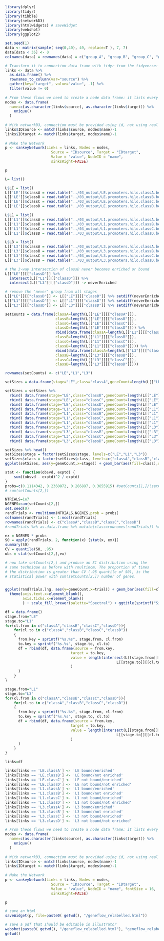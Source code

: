 ```r
library(dplyr)
library(tidyr)
library(tibble)
library(networkD3)
library(htmlwidgets) # saveWidget
library(webshot)
library(ggplot2)
```

```r
set.seed(1)
data <- matrix(sample( seq(0,40), 49, replace=T ), 7, 7)
data[data < 35] <- 0
colnames(data) = rownames(data) = c("group_A", "group_B", "group_C", "group_D", "group_E", "group_F", "group_G")

# Transform it to connection data frame with tidyr from the tidyverse:
links <- data %>% 
  as.data.frame() %>% 
  rownames_to_column(var="source") %>% 
  gather(key="target", value="value", -1) %>%
  filter(value != 0)
 
# From these flows we need to create a node data frame: it lists every entities involved in the flow
nodes <- data.frame(
  name=c(as.character(links$source), as.character(links$target)) %>% 
    unique()
  )
 
# With networkD3, connection must be provided using id, not using real name like in the links dataframe.. So we need to reformat it.
links$IDsource <- match(links$source, nodes$name)-1 
links$IDtarget <- match(links$target, nodes$name)-1
 
# Make the Network
p <- sankeyNetwork(Links = links, Nodes = nodes,
                     Source = "IDsource", Target = "IDtarget",
                     Value = "value", NodeID = "name", 
                     sinksRight=FALSE)

p

```

```r

L= list()

L$LE = list()
L[['LE']]$classA = read.table("../03_output/LE.promoters.hilo.classA.bed")[[7]]
L[['LE']]$classB = read.table("../03_output/LE.promoters.hilo.classB.bed")[[7]]
L[['LE']]$classC = read.table("../03_output/LE.promoters.hilo.classC.bed")[[7]]
L[['LE']]$classD = read.table("../03_output/LE.promoters.hilo.classD.bed")[[7]]

L$L1 = list()
L[['L1']]$classA = read.table("../03_output/L1.promoters.hilo.classA.bed")[[7]]
L[['L1']]$classB = read.table("../03_output/L1.promoters.hilo.classB.bed")[[7]]
L[['L1']]$classC = read.table("../03_output/L1.promoters.hilo.classC.bed")[[7]]
L[['L1']]$classD = read.table("../03_output/L1.promoters.hilo.classD.bed")[[7]]

L$L3 = list()
L[['L3']]$classA = read.table("../03_output/L3.promoters.hilo.classA.bed")[[7]]
L[['L3']]$classB = read.table("../03_output/L3.promoters.hilo.classB.bed")[[7]]
L[['L3']]$classC = read.table("../03_output/L3.promoters.hilo.classC.bed")[[7]]
L[['L3']]$classD = read.table("../03_output/L3.promoters.hilo.classD.bed")[[7]]

# the 3-way intersection of classD never becomes enriched or bound
L[["LE"]][["classD"]] %>% 
  intersect(L[["L1"]][["classD"]]) %>% 
  intersect(L[["L3"]][["classD"]]) -> neverEnriched

# remove the 'never' group from all stages
L[["LE"]][["classD"]] <- L[["LE"]][["classD"]] %>% setdiff(neverEnriched) 
L[["L1"]][["classD"]] <- L[["L1"]][["classD"]] %>% setdiff(neverEnriched) 
L[["L3"]][["classD"]] <- L[["L3"]][["classD"]] %>% setdiff(neverEnriched) 

setCounts = data.frame(classA=length(L[["LE"]][["classA"]]),
                       classB=length(L[["LE"]][["classB"]]),
                       classC=length(L[["LE"]][["classC"]]),
                       classD=length(L[["LE"]][["classD"]])) %>%
                       rbind(data.frame(classA=length(L[["L1"]][["classA"]]),
                       classB=length(L[["L1"]][["classB"]]),
                       classC=length(L[["L1"]][["classC"]]),
                       classD=length(L[["L1"]][["classD"]]))) %>%
                       rbind(data.frame(classA=length(L[["L3"]][["classA"]]),
                       classB=length(L[["L3"]][["classB"]]),
                       classC=length(L[["L3"]][["classC"]]),
                       classD=length(L[["L3"]][["classD"]])))

rownames(setCounts) <- c("LE","L1","L3")

setSizes = data.frame(stage="LE",class="classA",geneCount=length(L[["LE"]][["classA"]]))

setSizes = setSizes %>% 
  rbind( data.frame(stage="LE",class="classB",geneCount=length(L[["LE"]][["classB"]]))) %>%
  rbind( data.frame(stage="LE",class="classC",geneCount=length(L[["LE"]][["classC"]]))) %>%
  rbind( data.frame(stage="LE",class="classD",geneCount=length(L[["LE"]][["classD"]]))) %>% 
  rbind( data.frame(stage="L1",class="classA",geneCount=length(L[["L1"]][["classA"]]))) %>%
  rbind( data.frame(stage="L1",class="classB",geneCount=length(L[["L1"]][["classB"]]))) %>%
  rbind( data.frame(stage="L1",class="classC",geneCount=length(L[["L1"]][["classC"]]))) %>%
  rbind( data.frame(stage="L1",class="classD",geneCount=length(L[["L1"]][["classD"]]))) %>%
  rbind( data.frame(stage="L3",class="classA",geneCount=length(L[["L3"]][["classA"]]))) %>%
  rbind( data.frame(stage="L3",class="classB",geneCount=length(L[["L3"]][["classB"]]))) %>%
  rbind( data.frame(stage="L3",class="classC",geneCount=length(L[["L3"]][["classC"]]))) %>%
  rbind( data.frame(stage="L3",class="classD",geneCount=length(L[["L3"]][["classD"]]))) 

setSizes %>% head()
setSizes$stage = factor(setSizes$stage, levels=c("LE","L1","L3"))
setSizes$class = factor(setSizes$class, levels=c("classA","classB","classC","classD"))
ggplot(setSizes, aes(y=geneCount,x=stage)) + geom_bar(aes(fill=class),stat="identity",position=position_stack()) + scale_fill_brewer(palette="Spectral")
```

```r
stat <- function(obsvd, exptd) {
    sum((obsvd - exptd)^2 / exptd)
}
probs=c(0.1114342, 0.2360872, 0.266887, 0.3855915) #setCounts[1,]/(setCounts[1,] %>% sum()) 
# sum(setCounts[2,])

NTRIALS=1e7
NGENES=sum(setCounts[2,])
set.seed(0)
randTrials <- rmultinom(NTRIALS,NGENES,prob = probs)
colnames(randTrials) <- 1:ncol(randTrials)
rownames(randTrials) <- c("classA","classB","classC","classD")
#randTrials %>% as.data.frame %>% mutate(class=rownames(randTrials)) %>% pivot_longer(cols=1:(ncol(randTrials)-1),names_to = "trial",values_to = "geneCount") -> randTrials.lng

ex = NGENES * probs
S0 = apply(randTrials, 2, function(x) {stat(x, ex)}) 
summary(S0)
CV = quantile(S0, .95)
obs = stat(setCounts[2,],ex)

# now take setCounts[2,] and produce an S1 distribution using the 
# same technique as before with rmultinom. The proportion of times 
# the distribution is greater than CV (.95 quantile of S0), is the
# statistical power with sum(setCounts[2,]) number of genes.


ggplot(randTrials.lng, aes(y=geneCount,x=trial)) + geom_bar(aes(fill=class),stat="identity",position=position_stack(),width=.95) +
  theme(axis.text.x=element_blank(),
        axis.ticks.x=element_blank() 
        ) + scale_fill_brewer(palette="Spectral") + ggtitle(sprintf("Simulated null distribution (using LE class proportions) for %d genes", NGENES), subtitle = sprintf("%d trials",NTRIALS)) + xlab("simulated null distribution") + ylab("number of genes")
```

```r
df = data.frame()
stage.from="LE"
stage.to="L1"
for(cl.from in c("classA","classB","classC","classD")){
    for(cl.to in c("classA","classB","classC","classD"))
    {
      from.key = sprintf("%s.%s", stage.from, cl.from)
      to.key = sprintf("%s.%s", stage.to, cl.to)
      df = rbind(df, data.frame(source = from.key, 
                              target = to.key, 
                              value = length(intersect(L[[stage.from]][[cl.from]],
                                                   L[[stage.to]][[cl.to]]))
                              )
      )
    }
}

stage.from="L1"
stage.to="L3"
for(cl.from in c("classA","classB","classC","classD")){
    for(cl.to in c("classA","classB","classC","classD"))
    {
      from.key = sprintf("%s.%s", stage.from, cl.from)
      to.key = sprintf("%s.%s", stage.to, cl.to)
      df = rbind(df, data.frame(source = from.key, 
                              target = to.key, 
                              value = length(intersect(L[[stage.from]][[cl.from]],
                                                   L[[stage.to]][[cl.to]]))
                              )
      )
    }
}
```



```r
links=df

links[links == 'LE.classA'] <- 'LE bound/enriched'
links[links == 'LE.classB'] <- 'LE bound/not enriched'
links[links == 'LE.classC'] <- 'LE not bound/enriched'
links[links == 'LE.classD'] <- 'LE not bound/not enriched'
links[links == 'L1.classA'] <- 'L1 bound/enriched'
links[links == 'L1.classB'] <- 'L1 bound/not enriched'
links[links == 'L1.classC'] <- 'L1 not bound/enriched'
links[links == 'L1.classD'] <- 'L1 not bound/not enriched'
links[links == 'L3.classA'] <- 'L3 bound/enriched'
links[links == 'L3.classB'] <- 'L3 bound/not enriched'
links[links == 'L3.classC'] <- 'L3 not bound/enriched'
links[links == 'L3.classD'] <- 'L3 not bound/not enriched'

# From these flows we need to create a node data frame: it lists every entities involved in the flow
nodes <- data.frame(
  name=c(as.character(links$source), as.character(links$target)) %>% 
    unique()
  )
 
# With networkD3, connection must be provided using id, not using real name like in the links dataframe.. So we need to reformat it.
links$IDsource <- match(links$source, nodes$name)-1 
links$IDtarget <- match(links$target, nodes$name)-1
 
# Make the Network
p <- sankeyNetwork(Links = links, Nodes = nodes,
                     Source = "IDsource", Target = "IDtarget",
                     Value = "value", NodeID = "name", fontSize = 16,
                     sinksRight=FALSE)

p

# save an html
saveWidget(p, file=paste0( getwd(), "/geneflow_relabelled.html"))

# save a pdf that should be editable in illustrator
webshot(paste0( getwd(), "/geneflow_relabelled.html"), "geneflow_relabelled.pdf", delay=.2)
getwd()
```